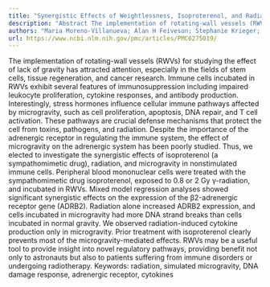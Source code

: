 ```yaml
---
title: "Synergistic Effects of Weightlessness, Isoproterenol, and Radiation on DNA Damage Response and Cytokine Production in Immune Cells"
description: "Abstract The implementation of rotating-wall vessels (RWVs) for studying the effect of lack of gravity has attracted attention, especially in the fields of stem cells, tissue regeneration, and cancer ..."
authors: "Maria Moreno-Villanueva; Alan H Feiveson; Stephanie Krieger; AnneMarie Kay Brinda; Gudrun von Scheven; Alexander Bürkle; Brian Crucian; Honglu Wu"
url: https://www.ncbi.nlm.nih.gov/pmc/articles/PMC6275019/
---
```


The implementation of rotating-wall vessels (RWVs) for studying the effect of lack of gravity has attracted attention, especially in the fields of stem cells, tissue regeneration, and cancer research. Immune cells incubated in RWVs exhibit several features of immunosuppression including impaired leukocyte proliferation, cytokine responses, and antibody production. Interestingly, stress hormones influence cellular immune pathways affected by microgravity, such as cell proliferation, apoptosis, DNA repair, and T cell activation. These pathways are crucial defense mechanisms that protect the cell from toxins, pathogens, and radiation. Despite the importance of the adrenergic receptor in regulating the immune system, the effect of microgravity on the adrenergic system has been poorly studied. Thus, we elected to investigate the synergistic effects of isoproterenol (a sympathomimetic drug), radiation, and microgravity in nonstimulated immune cells. Peripheral blood mononuclear cells were treated with the sympathomimetic drug isoproterenol, exposed to 0.8 or 2 Gy γ-radiation, and incubated in RWVs. Mixed model regression analyses showed significant synergistic effects on the expression of the β2-adrenergic receptor gene (ADRB2). Radiation alone increased ADRB2 expression, and cells incubated in microgravity had more DNA strand breaks than cells incubated in normal gravity. We observed radiation-induced cytokine production only in microgravity. Prior treatment with isoproterenol clearly prevents most of the microgravity-mediated effects. RWVs may be a useful tool to provide insight into novel regulatory pathways, providing benefit not only to astronauts but also to patients suffering from immune disorders or undergoing radiotherapy. Keywords: radiation, simulated microgravity, DNA damage response, adrenergic receptor, cytokines
